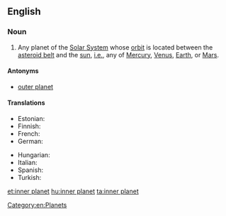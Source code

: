 ==English==

===Noun===
{{en-noun|head=[[inner]] [[planet]]}}

# {{context|astronomy|planets}} Any planet of the [[Solar System]] whose [[orbit]] is located between the [[asteroid belt]] and the [[sun]], [[i.e.]], any of [[Mercury]], [[Venus]], [[Earth]], or [[Mars]].

====Antonyms====
* [[outer planet]]

====Translations====
{{trans-top|planet of the Solar System with an orbit between the asteroid belt and sun}}
* Estonian: {{t-|et|siseplaneet}}
* Finnish: {{t-|fi|sisäplaneetta}}
* French: {{t-|fr|planète interne|f}}
* German: {{t-|de|innere Planet|m}}
{{trans-mid}}
* Hungarian: {{t+|hu|belső bolygó}}
* Italian: {{t-|it|pianeta interno|m}}
* Spanish: {{t-|es|planeta interno|m}}
* Turkish: {{t-|tr|iç gezegen}}
{{trans-bottom}}

[[Category:en:Planets]]

[[et:inner planet]]
[[hu:inner planet]]
[[ta:inner planet]]